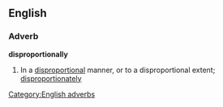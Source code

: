 ==English==

===Adverb===
'''disproportionally'''

# In a [[disproportional]] manner, or to a disproportional extent; [[disproportionately]]

[[Category:English adverbs]]